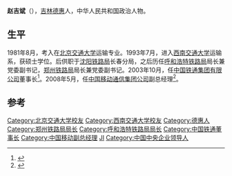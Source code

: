 '''赵吉斌'''（{{bd|1952年|7月4日||}}），[[吉林|吉林]][[德惠|德惠]]人，中华人民共和国政治人物。

==生平==
1981年8月，考入在[[北京交通大学|北京交通大学]]运输专业。1993年7月，进入[[西南交通大学|西南交通大学]]运输系，获硕士学位。后供职于[[沈阳铁路局|沈阳铁路局]]长春分局，之后历任[[呼和浩特铁路局|呼和浩特铁路局]]局长兼党委副书记，[[郑州铁路局|郑州铁路局]]局长兼党委副书记。2003年10月，任[[中国铁通集团有限公司|中国铁通集团有限公司]]董事长<ref>{{cite news|title=中国铁通高层正式亮相 赵吉斌已就任党委书记|url=http://www.donews.com/net/200602/1987949.shtm?mobile|accessdate=2015-03-23|newspaper=donews|archive-date=2016-03-06|archive-url=https://web.archive.org/web/20160306015056/http://www.donews.com/net/200602/1987949.shtm?mobile|dead-url=no}}</ref>。2008年5月，任[[中国移动通信集团公司|中国移动通信集团公司]]副总经理<ref>{{cite news|title=赵吉斌未入中国移动集团高管名单 仍任铁通董事长|url=http://www.c114.net/news/118/a795029.html|accessdate=2015-03-23|newspaper=C114中国通信网|archive-date=2015-09-23|archive-url=https://web.archive.org/web/20150923195634/http://www.c114.net/news/118/a795029.html|dead-url=no}}</ref>。

==参考==
{{reflist}}
{{中国政治人物小作品}}

{{Authority control}}
{{DEFAULTSORT:Z}}
[[Category:北京交通大学校友|Category:北京交通大学校友]]
[[Category:西南交通大学校友|Category:西南交通大学校友]]
[[Category:德惠人|Category:德惠人]]
[[Category:郑州铁路局局长|Category:郑州铁路局局长]]
[[Category:呼和浩特铁路局局长|Category:呼和浩特铁路局局长]]
[[Category:中国铁通董事长|Category:中国铁通董事长]]
[[Category:中国移动副总经理|Category:中国移动副总经理]]
[[Category:赵姓|JI]]
[[Category:中国中央企业领导人|Category:中国中央企业领导人]]